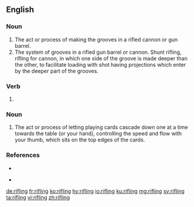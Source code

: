 ==English==

===Noun===
{{en-noun}}

# The act or process of making the grooves in a rifled cannon or gun barrel.
# The system of grooves in a rifled gun barrel or cannon. Shunt rifling, rifling for cannon, in which one side of the groove is made deeper than the other, to facilitate loading with shot having projections which enter by the deeper part of the grooves.

===Verb===
{{head|en|present participle}}

# {{present participle of|rifle|lang=en|nocat=1}}

===Noun===

# The act or process of letting playing cards cascade down one at a time towards the table (or your hand), controlling the speed and flow with your thumb, which sits on the top edges of the cards.

===References===
* {{R:Webster 1913}}

* {{Russel, 2015, http://www.instructables.com/id/How-to-Shuffle-Cards/}}

[[de:rifling]]
[[fr:rifling]]
[[ko:rifling]]
[[hy:rifling]]
[[io:rifling]]
[[ku:rifling]]
[[mg:rifling]]
[[sv:rifling]]
[[ta:rifling]]
[[vi:rifling]]
[[zh:rifling]]